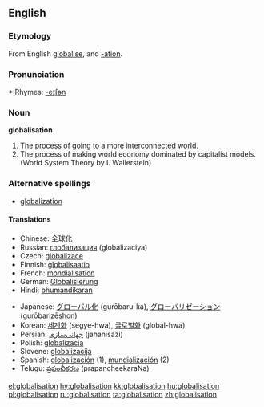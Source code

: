 ==English==

===Etymology===
From English [[globalise]], and [[-ation]].

===Pronunciation===
*:Rhymes: [[Rhymes:English:-eɪʃǝn|-eɪʃǝn]]

===Noun===
'''globalisation'''
# The process of going to a more interconnected world.
# The process of making world economy dominated by capitalist models. (World System Theory by I. Wallerstein)

===Alternative spellings===
*[[globalization]]

====Translations====
{{top}}
*Chinese: 全球化
*Russian: [[глобализация]] (globalizaciya)
*Czech: [[globalizace]] {{f}}
*Finnish: [[globalisaatio]]
*French: [[mondialisation]]
*German: [[Globalisierung]] {{f}}
*Hindi: [[bhumandikaran]]
{{mid}}
*Japanese: [[グローバル化]] (gurōbaru-ka), [[グローバリゼーション]] (gurōbarizēshon)
*Korean: [[세계화]] (segye-hwa), [[글로벌화]] (global-hwa)
*Persian: [[جهانی‌سازی]] (jahanisazi)
*Polish: [[globalizacja]] {{f}}
*Slovene: [[globalizacija]] {{f}}
*Spanish: [[globalización]] (1){{f}}, [[mundialización]] (2) {{f}}
*Telugu: [[ప్రపంచీకరణ]] (prapancheekaraNa)
{{bottom}}

[[el:globalisation]]
[[hy:globalisation]]
[[kk:globalisation]]
[[hu:globalisation]]
[[pl:globalisation]]
[[ru:globalisation]]
[[ta:globalisation]]
[[zh:globalisation]]